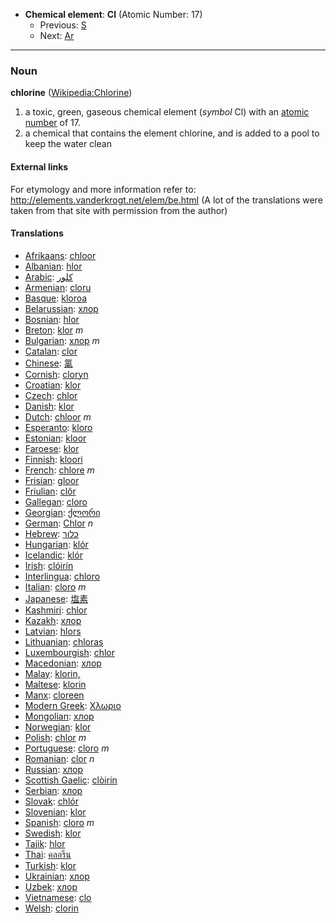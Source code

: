 *'''Chemical element''': '''Cl''' (Atomic Number: 17)
**Previous: [[Sulfur|S]]
**Next: [[Argon|Ar]]
----
=== Noun ===
'''chlorine''' ([[en:Chlorine|Wikipedia:Chlorine]])

#a toxic, green, gaseous chemical element (''symbol'' Cl) with an [[atomic number]] of 17.
#a chemical that contains the element chlorine, and is added to a pool to keep the water clean

====External links====
For etymology and more information refer to:
http://elements.vanderkrogt.net/elem/be.html
(A lot of the translations were taken from that site with permission from the author)

==== Translations ====
*[[Afrikaans]]: [[chloor]]
*[[Albanian]]: [[hlor]]
*[[Arabic]]: [[كلور]]
*[[Armenian]]: [[cloru]]
*[[Basque]]: [[kloroa]]
*[[Belarussian]]: [[хлор]]
*[[Bosnian]]: [[hlor]]
*[[Breton]]: [[klor]] ''m''
*[[Bulgarian]]: [[хлор]] ''m''
*[[Catalan]]: [[clor]]
*[[Chinese]]: [[氯]]
*[[Cornish]]: [[cloryn]]
*[[Croatian]]: [[klor]]
*[[Czech]]: [[chlor]]
*[[Danish]]: [[klor]]
*[[Dutch]]: [[chloor]] ''m''
*[[Esperanto]]: [[kloro]]
*[[Estonian]]: [[kloor]]
*[[Faroese]]: [[klor]]
*[[Finnish]]: [[kloori]]
*[[French]]: [[chlore]] ''m''
*[[Frisian]]: [[gloor]]
*[[Friulian]]: [[clôr]]
*[[Gallegan]]: [[cloro]]
*[[Georgian]]: [[ქლორი]]
*[[German]]: [[Chlor]] ''n''
*[[Hebrew]]: [[כלור]]
*[[Hungarian]]: [[klór]]
*[[Icelandic]]: [[klór]]
*[[Irish]]: [[clóirín]]
*[[Interlingua]]: [[chloro]]
*[[Italian]]: [[cloro]] ''m''
*[[Japanese]]: [[塩素]]
*[[Kashmiri]]: [[chlor]]
*[[Kazakh]]: [[хлор]]
*[[Latvian]]: [[hlors]]
*[[Lithuanian]]: [[chloras]]
*[[Luxembourgish]]: [[chlor]]
*[[Macedonian]]: [[хлор]]
*[[Malay]]: [[klorin,]]
*[[Maltese]]: [[klorin]]
*[[Manx]]: [[cloreen]]
*[[Modern Greek]]: [[Χλωριο]] '' ''
*[[Mongolian]]: [[хлор]]
*[[Norwegian]]: [[klor]]
*[[Polish]]: [[chlor]] ''m''
*[[Portuguese]]: [[cloro]] ''m''
*[[Romanian]]: [[clor]] ''n''
*[[Russian]]: [[хлор]] '' ''
*[[Scottish Gaelic]]: [[clòirin]]
*[[Serbian]]: [[хлор]]
*[[Slovak]]: [[chlór]]
*[[Slovenian]]: [[klor]]
*[[Spanish]]: [[cloro]] ''m''
*[[Swedish]]: [[klor]]
*[[Tajik]]: [[hlor]]
*[[Thai]]: [[คลอรีน]]
*[[Turkish]]: [[klor]]
*[[Ukrainian]]: [[хлор]]
*[[Uzbek]]: [[хлор]]
*[[Vietnamese]]: [[clo]]
*[[Welsh]]: [[clorin]]